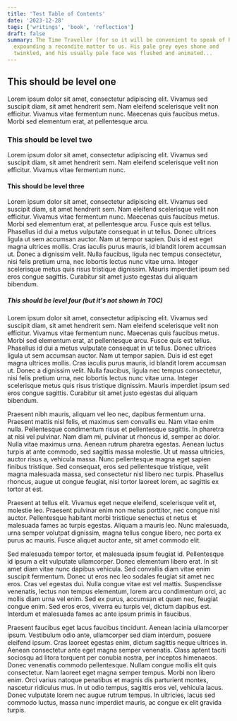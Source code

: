 ```yaml
---
title: 'Test Table of Contents'
date: '2023-12-28'
tags: ['writings', 'book', 'reflection']
draft: false
summary: The Time Traveller (for so it will be convenient to speak of him) was
  expounding a recondite matter to us. His pale grey eyes shone and
  twinkled, and his usually pale face was flushed and animated...
---
```


## This should be level one
Lorem ipsum dolor sit amet, consectetur adipiscing elit. Vivamus sed suscipit diam, sit amet hendrerit sem. Nam eleifend scelerisque velit non efficitur. Vivamus vitae fermentum nunc. Maecenas quis faucibus metus. Morbi sed elementum erat, at pellentesque arcu. 

### This should be level two
Lorem ipsum dolor sit amet, consectetur adipiscing elit. Vivamus sed suscipit diam, sit amet hendrerit sem. Nam eleifend scelerisque velit non efficitur. Vivamus vitae fermentum nunc. 

#### This should be level three
Lorem ipsum dolor sit amet, consectetur adipiscing elit. Vivamus sed suscipit diam, sit amet hendrerit sem. Nam eleifend scelerisque velit non efficitur. Vivamus vitae fermentum nunc. Maecenas quis faucibus metus. Morbi sed elementum erat, at pellentesque arcu. Fusce quis est tellus. Phasellus id dui a metus vulputate consequat in ut tellus. Donec ultrices ligula ut sem accumsan auctor. Nam ut tempor sapien. Duis id est eget magna ultrices mollis. Cras iaculis purus mauris, id blandit lorem accumsan ut. Donec a dignissim velit. Nulla faucibus, ligula nec tempus consectetur, nisi felis pretium urna, nec lobortis lectus nunc vitae urna. Integer scelerisque metus quis risus tristique dignissim. Mauris imperdiet ipsum sed eros congue sagittis. Curabitur sit amet justo egestas dui aliquam bibendum.

##### This should be level four (but it's not shown in TOC)
Lorem ipsum dolor sit amet, consectetur adipiscing elit. Vivamus sed suscipit diam, sit amet hendrerit sem. Nam eleifend scelerisque velit non efficitur. Vivamus vitae fermentum nunc. Maecenas quis faucibus metus. Morbi sed elementum erat, at pellentesque arcu. Fusce quis est tellus. Phasellus id dui a metus vulputate consequat in ut tellus. Donec ultrices ligula ut sem accumsan auctor. Nam ut tempor sapien. Duis id est eget magna ultrices mollis. Cras iaculis purus mauris, id blandit lorem accumsan ut. Donec a dignissim velit. Nulla faucibus, ligula nec tempus consectetur, nisi felis pretium urna, nec lobortis lectus nunc vitae urna. Integer scelerisque metus quis risus tristique dignissim. Mauris imperdiet ipsum sed eros congue sagittis. Curabitur sit amet justo egestas dui aliquam bibendum.

Praesent nibh mauris, aliquam vel leo nec, dapibus fermentum urna. Praesent mattis nisl felis, et maximus sem convallis eu. Nam vitae enim nulla. Pellentesque condimentum risus et pellentesque sagittis. In pharetra at nisi vel pulvinar. Nam diam mi, pulvinar ut rhoncus id, semper ac dolor. Nulla vitae maximus urna. Aenean rutrum pharetra egestas. Aenean luctus turpis at ante commodo, sed sagittis massa molestie. Ut ut massa ultricies, auctor risus a, vehicula massa. Nunc pellentesque magna eget sapien finibus tristique. Sed consequat, eros sed pellentesque tristique, velit magna malesuada massa, sed consectetur nisl libero nec turpis. Phasellus rhoncus, augue ut congue feugiat, nisi tortor laoreet lorem, ac sagittis ex tortor at est.

Praesent at tellus elit. Vivamus eget neque eleifend, scelerisque velit et, molestie leo. Praesent pulvinar enim non metus porttitor, nec congue nisl auctor. Pellentesque habitant morbi tristique senectus et netus et malesuada fames ac turpis egestas. Aliquam a mauris leo. Nunc malesuada, urna semper volutpat dignissim, magna tellus congue libero, nec porta ex purus ac mauris. Fusce aliquet auctor ante, sit amet commodo elit.

Sed malesuada tempor tortor, et malesuada ipsum feugiat id. Pellentesque id ipsum a elit vulputate ullamcorper. Donec elementum libero erat. In sit amet diam vitae nunc dapibus vehicula. Sed convallis diam vitae enim suscipit fermentum. Donec ut eros nec leo sodales feugiat sit amet nec eros. Cras vel egestas dui. Nulla congue vitae est vel mattis. Suspendisse venenatis, lectus non tempus elementum, lorem arcu condimentum orci, ac mollis diam urna vel enim. Sed ex purus, accumsan et quam nec, feugiat congue enim. Sed eros eros, viverra eu turpis vel, dictum dapibus est. Interdum et malesuada fames ac ante ipsum primis in faucibus.

Praesent faucibus eget lacus faucibus tincidunt. Aenean lacinia ullamcorper ipsum. Vestibulum odio ante, ullamcorper sed diam interdum, posuere eleifend ipsum. Cras laoreet egestas enim, dictum sagittis neque ultrices in. Aenean consectetur ante eget magna semper venenatis. Class aptent taciti sociosqu ad litora torquent per conubia nostra, per inceptos himenaeos. Donec venenatis commodo pellentesque. Nullam congue mollis elit quis consectetur. Nam laoreet eget magna semper tempus. Morbi non libero enim. Orci varius natoque penatibus et magnis dis parturient montes, nascetur ridiculus mus. In ut odio tempus, sagittis eros vel, vehicula lacus. Donec vulputate lorem nec augue rutrum tempus. In ultricies, lacus sed commodo luctus, massa nunc imperdiet mauris, ac congue ex elit gravida turpis.

